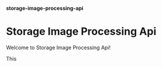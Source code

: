 #### storage-image-processing-api

# Storage Image Processing Api

Welcome to Storage Image Processing Api!

This
